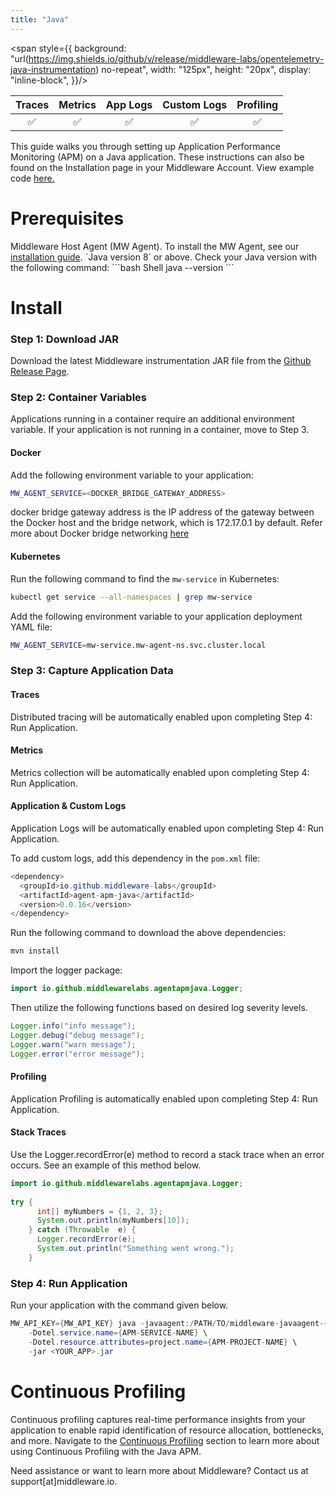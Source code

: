 ```yaml
---
title: "Java"
---
```

<span style={{
    background: "url(https://img.shields.io/github/v/release/middleware-labs/opentelemetry-java-instrumentation) no-repeat",
    width: "125px",
    height: "20px",
    display: "inline-block",
}}/>

| Traces | Metrics | App Logs | Custom Logs | Profiling |
| :----: | :-----: | :------: | :---------: | :-------: |
| ✅ | ✅ | ✅ | ✅ | ✅ |

This guide walks you through setting up Application Performance Monitoring (APM) on a Java application. These instructions can also be found on the Installation page in your Middleware Account. View example code <a href="https://github.com/middleware-labs/demo-apm/tree/master/java">  here. </a>

# Prerequisites

<Steps>

  <Step title="MW Host Agent">
   Middleware Host Agent (MW Agent). To install the MW Agent, see our <a href="https://docs.middleware.io/docs/agent-installation/overview"> installation guide</a>. 
  </Step>

  <Step title="Java Version">
    `Java version 8` or above. Check your Java version with the following command:
    ```bash Shell
    java --version
    ```
  </Step>

</Steps>

# Install

### Step 1: Download JAR

Download the latest Middleware instrumentation JAR file from the [Github Release Page](https://github.com/middleware-labs/opentelemetry-java-instrumentation/releases).

### Step 2: Container Variables

Applications running in a container require an additional environment variable. If your application is not running in a container, move to Step 3. 

#### Docker

Add the following environment variable to your application:
```bash Shell
MW_AGENT_SERVICE=<DOCKER_BRIDGE_GATEWAY_ADDRESS>
```
<Note> docker bridge gateway address is the IP address of the gateway between the Docker host and the bridge network, which is 172.17.0.1 by default. 
Refer more about Docker bridge networking [here](https://docs.docker.com/network/network-tutorial-standalone/) </Note>

#### Kubernetes

Run the following command to find the `mw-service` in Kubernetes:

```bash Shell
kubectl get service --all-namespaces | grep mw-service
```

Add the following environment variable to your application deployment YAML file:

```bash Shell
MW_AGENT_SERVICE=mw-service.mw-agent-ns.svc.cluster.local
```

### Step 3: Capture Application Data
      
#### Traces

Distributed tracing will be automatically enabled upon completing Step 4: Run Application.

#### Metrics

Metrics collection will be automatically enabled upon completing Step 4: Run Application.

#### Application & Custom Logs

Application Logs will be automatically enabled upon completing Step 4: Run Application. 

To add custom logs, add this dependency in the `pom.xml` file:

```java Java
<dependency>
  <groupId>io.github.middleware-labs</groupId>
  <artifactId>agent-apm-java</artifactId>
  <version>0.0.16</version>
</dependency>
```

Run the following command to download the above dependencies:
```java Shell
mvn install
```

Import the logger package:
```java Java
import io.github.middlewarelabs.agentapmjava.Logger;
```

Then utilize the following functions based on desired log severity levels.
```java Java
Logger.info("info message");
Logger.debug("debug message");
Logger.warn("warn message");
Logger.error("error message");
```

#### Profiling

Application Profiling is automatically enabled upon completing Step 4: Run Application.

#### Stack Traces

Use the Logger.recordError(e) method to record a stack trace when an error occurs. See an example of this method below. 
```java Java
import io.github.middlewarelabs.agentapmjava.Logger;
        
try {
      int[] myNumbers = {1, 2, 3};
      System.out.println(myNumbers[10]);
    } catch (Throwable  e) {
      Logger.recordError(e);
      System.out.println("Something went wrong.");
    }
```

### Step 4: Run Application

Run your application with the command given below.
```java Java
MW_API_KEY={MW_API_KEY} java -javaagent:/PATH/TO/middleware-javaagent-{version}.jar \
    -Dotel.service.name={APM-SERVICE-NAME} \
    -Dotel.resource.attributes=project.name={APM-PROJECT-NAME} \
    -jar <YOUR_APP>.jar
```

# Continuous Profiling

Continuous profiling captures real-time performance insights from your application to enable rapid identification of resource allocation, bottlenecks, and more. Navigate to the [Continuous Profiling](https://docs.middleware.io/workflow/profiling#continuous-profiling) section to learn more about using Continuous Profiling with the Java APM.


<Note> Need assistance or want to learn more about Middleware? Contact us at support[at]middleware.io. </Note>
